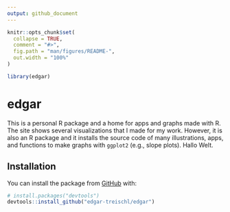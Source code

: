 ```yaml
---
output: github_document
---
```


<!-- README.md is generated from README.Rmd. Please edit that file -->

```r
knitr::opts_chunk$set(
  collapse = TRUE,
  comment = "#>",
  fig.path = "man/figures/README-",
  out.width = "100%"
)

library(edgar)
```

# edgar

<!-- badges: start -->
<!-- badges: end -->

This is a personal R package and a home for apps and graphs made with R. The site shows several visualizations that I made for my work. However, it is also an R package and it installs the source code of many illustrations, apps, and functions to make graphs with `ggplot2` (e.g., slope plots). Hallo Welt.

## Installation

You can install the package from [GitHub](https://github.com/) with:

``` r
# install.packages("devtools")
devtools::install_github("edgar-treischl/edgar")
```




